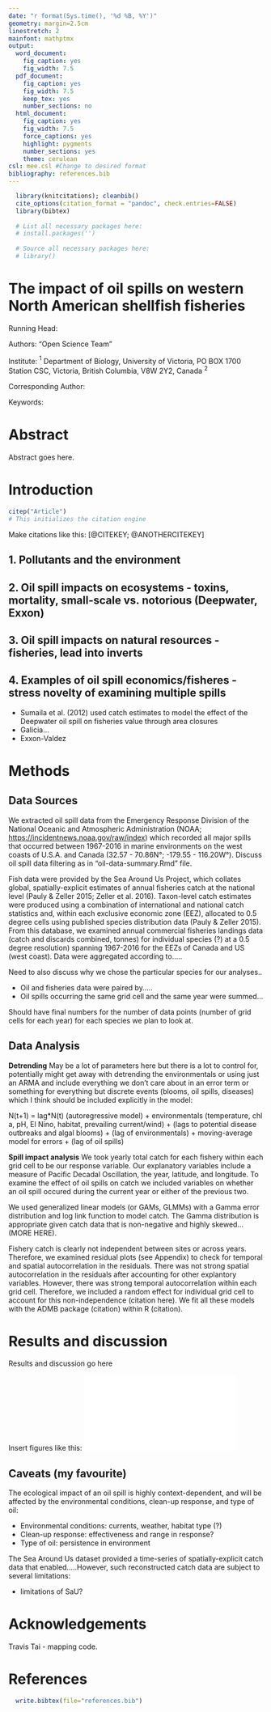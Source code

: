 ```yaml
---
date: "r format(Sys.time(), '%d %B, %Y')"
geometry: margin=2.5cm
linestretch: 2
mainfont: mathptmx
output:
  word_document:
    fig_caption: yes
    fig_width: 7.5
  pdf_document:
    fig_caption: yes
    fig_width: 7.5
    keep_tex: yes
    number_sections: no
  html_document:
    fig_caption: yes
    fig_width: 7.5
    force_captions: yes
    highlight: pygments
    number_sections: yes
    theme: cerulean
csl: mee.csl #Change to desired format
bibliography: references.bib
---
```

<!-- Install and source necessary packages -->
```r
  library(knitcitations); cleanbib()
  cite_options(citation_format = "pandoc", check.entries=FALSE)
  library(bibtex)
  
  # List all necessary packages here:
  # install.packages('')
  
  # Source all necessary packages here:
  # library()
```
\pagebreak

# The impact of oil spills on western North American shellfish fisheries {-}

Running Head:

Authors: "Open Science Team"

Institute: $^1$ Department of Biology, University of Victoria, PO BOX 1700 Station CSC, Victoria, British Columbia, V8W 2Y2, Canada $^2$

Corresponding Author:

Keywords: 

\pagebreak

# Abstract {-}

Abstract goes here.


\pagebreak


# Introduction {-}
<!-- Initialize citations -->
```r
citep("Article")
# This initializes the citation engine 
```

Make citations like this: [@CITEKEY; @ANOTHERCITEKEY]

## 1. Pollutants and the environment

## 2. Oil spill impacts on ecosystems - toxins, mortality, small-scale vs. notorious (Deepwater, Exxon)

## 3. Oil spill impacts on natural resources - fisheries, lead into inverts

## 4. Examples of oil spill economics/fisheres - stress novelty of examining multiple spills

* Sumaila et al. (2012) used catch estimates to model the effect of the Deepwater oil spill on fisheries value through area closures
* Galicia...
* Exxon-Valdez

# Methods {-}

## Data Sources {-}

We extracted oil spill data from the Emergency Response Division of the National Oceanic and Atmospheric Administration (NOAA; [https://incidentnews.noaa.gov/raw/index](https://incidentnews.noaa.gov/raw/index)) which recorded all major spills that occurred between 1967-2016 in marine environments on the west coasts of U.S.A. and Canada (32.57 - 70.86N&deg;; -179.55 - 116.20W&deg;). Discuss oil spill data filtering as in "oil-data-summary.Rmd" file.   


Fish data were provided by the Sea Around Us Project, which collates global, spatially-explicit estimates of annual fisheries catch at the national level (Pauly & Zeller 2015; Zeller et al. 2016). Taxon-level catch estimates were produced using a combination of international and national catch statistics and, within each exclusive economic zone (EEZ), allocated to 0.5 degree cells using published species distribution data (Pauly & Zeller 2015). From this database, we examined annual commercial fisheries landings data (catch and discards combined, tonnes) for individual species (?) at a 0.5 degree resolution) spanning 1967-2016 for the EEZs of Canada and US (west coast). Data were aggregated according to.....

Need to also discuss why we chose the particular species for our analyses..

* Oil and fisheries data were paired by.....
* Oil spills occurring the same grid cell and the same year were summed...

Should have final numbers for the number of data points (number of grid cells for each year) for each species we plan to look at.


## Data Analysis {-}

**Detrending**
May be a lot of parameters here but there is a lot to control for, potentially might get away with detrending the environmentals or using just an ARMA and include everything we don't care about in an error term or something for everything but discrete events (blooms, oil spills, diseases) which I think should be included explicitly in the model:

N(t+1) = lag*N(t) (autoregressive model) + environmentals (temperature, chl a, pH, El Nino, habitat, prevailing current/wind) + (lags to potential disease outbreaks and algal blooms) + (lag of environmentals) + moving-average model for errors + (lag of oil spills)

**Spill impact analysis**
We took yearly total catch for each fishery within each grid cell to be our response variable. Our explanatory variables include a measure of Pacific Decadal Oscillation, the year, latitude, and longitude. To examine the effect of oil spills on catch we included variables on whether an oil spill occured during the current year or either of the previous two.

We used generalized linear models (or GAMs, GLMMs) with a Gamma error distribution and log link function to model catch. The Gamma distribution is appropriate given catch data that is non-negative and highly skewed... (MORE HERE).

Fishery catch is clearly not independent between sites or across years. Therefore, we examined residual plots (see Appendix) to check for temporal and spatial autocorrelation in the residuals. There was not strong spatial autocorrelation in the residuals after accounting for other explantory variables. However, there was strong temporal autocorrelation within each grid cell. Therefore, we included a random effect for individual grid cell to account for this non-independence (citation here). We fit all these models with the ADMB package (citation) within R (citation).

# Results and discussion {-}

Results and discussion go here

Insert figures like this: 
![Caption](../figures/figurefile.pdf) 

## Caveats (my favourite)

The ecological impact of an oil spill is highly context-dependent, and will be affected by the environmental conditions, clean-up response, and type of oil:

* Environmental conditions: currents, weather, habitat type (?)
* Clean-up response: effectiveness and range in response?
* Type of oil: persistence in environment

The Sea Around Us dataset provided a time-series of spatially-explicit catch data that enabled.....However, such reconstructed catch data are subject to several limitations:

* limitations of SaU?


# Acknowledgements {-}

Travis Tai - mapping code.

# References {-}

```r
  write.bibtex(file="references.bib")
```



